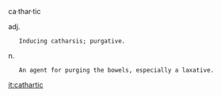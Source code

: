 ca·thar·tic   

adj.

    Inducing catharsis; purgative.


n.

    An agent for purging the bowels, especially a laxative.

[[it:cathartic]]